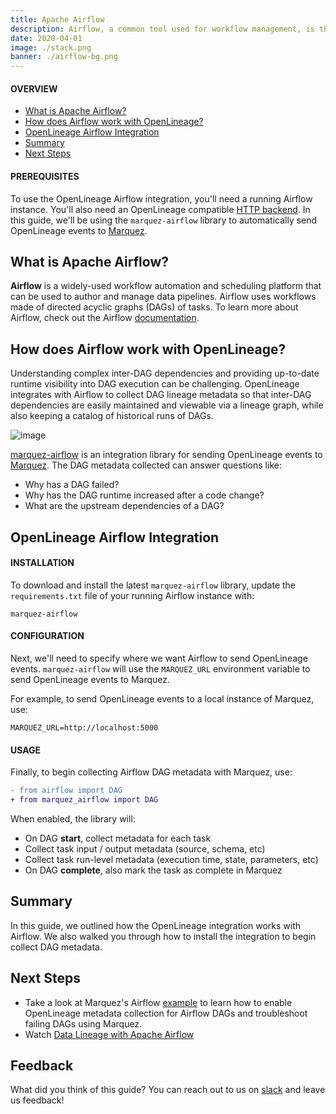 ```yaml
---
title: Apache Airflow
description: Airflow, a common tool used for workflow management, is the foundation of many data pipelines. Enabling OpenLineage in Apache Airflow automatically tracks metadata about jobs and datasets as DAGs execute.
date: 2020-04-01
image: ./stack.png
banner: ./airflow-bg.png
---
```


#### OVERVIEW

* [What is Apache Airflow?]()
* [How does Airflow work with OpenLineage?]()
* [OpenLineage Airflow Integration]()
* [Summary](#summary)
* [Next Steps](#next-steps)

#### PREREQUISITES

To use the OpenLineage Airflow integration, you'll need a running Airflow instance. You'll also need an OpenLineage compatible [HTTP backend](https://github.com/OpenLineage/OpenLineage#scope). In this guide, we'll be using the `marquez-airflow` library to automatically send OpenLineage events to [Marquez](https://marquezproject.ai).

## What is Apache Airflow?

**Airflow** is a widely-used workflow automation and scheduling platform that can be used to author and manage data pipelines. Airflow uses workflows made of directed acyclic graphs (DAGs) of tasks. To learn more about Airflow, check out the Airflow [documentation](https://airflow.apache.org/docs/apache-airflow/stable/index.html).

## How does Airflow work with OpenLineage?

Understanding complex inter-DAG dependencies and providing up-to-date runtime visibility into DAG execution can be challenging. OpenLineage integrates with Airflow to collect DAG lineage metadata so that inter-DAG dependencies are easily maintained and viewable via a lineage graph, while also keeping a catalog of historical runs of DAGs.

![image](./af-schematic.png)

[marquez-airflow](https://pypi.org/project/marquez-airflow) is an integration library for sending OpenLineage events to [Marquez](https://marquezproject.ai). The DAG metadata collected can answer questions like:

* Why has a DAG failed?
* Why has the DAG runtime increased after a code change?
* What are the upstream dependencies of a DAG?


## OpenLineage Airflow Integration

#### INSTALLATION

To download and install the latest `marquez-airflow` library, update the `requirements.txt` file of your running Airflow instance with: 

```
marquez-airflow
```

#### CONFIGURATION

Next, we'll need to specify where we want Airflow to send OpenLineage events. `marquez-airflow` will use the `MARQUEZ_URL` environment variable to send OpenLineage events to Marquez.

For example, to send OpenLineage events to a local instance of Marquez, use:

```
MARQUEZ_URL=http://localhost:5000
```

#### USAGE

Finally, to begin collecting Airflow DAG metadata with Marquez, use:

```diff
- from airflow import DAG
+ from marquez_airflow import DAG
```

When enabled, the library will:

* On DAG **start**, collect metadata for each task
* Collect task input / output metadata (source, schema, etc)
* Collect task run-level metadata (execution time, state, parameters, etc)
* On DAG **complete**, also mark the task as complete in Marquez

## Summary

In this guide, we outlined how the OpenLineage integration works with Airflow. We also walked you through how to install the integration to begin collect DAG metadata.

## Next Steps

* Take a look at Marquez's Airflow [example](https://github.com/MarquezProject/marquez/tree/main/examples/airflow) to learn how to enable OpenLineage metadata collection for Airflow DAGs and troubleshoot failing DAGs using Marquez.
* Watch [Data Lineage with Apache Airflow](https://www.youtube.com/watch?v=dfRetdg9444)

## Feedback

What did you think of this guide? You can reach out to us on [slack](http://bit.ly/OpenLineageSlack) and leave us feedback!  


